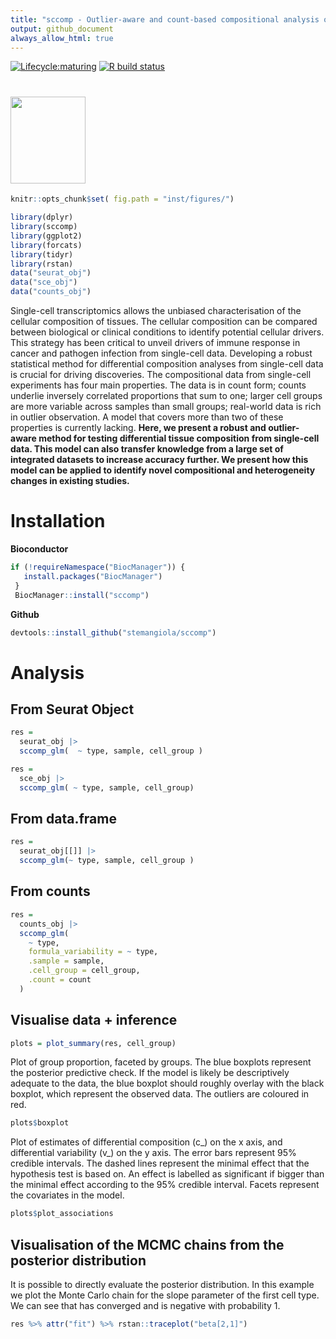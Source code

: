 ```yaml
---
title: "sccomp - Outlier-aware and count-based compositional analysis of single-cell data"
output: github_document
always_allow_html: true
---
```


<!-- badges: start -->
[![Lifecycle:maturing](https://img.shields.io/badge/lifecycle-maturing-blue.svg)](https://www.tidyverse.org/lifecycle/#maturing) [![R build status](https://github.com/stemangiola/tidyseurat/workflows/R-CMD-check/badge.svg)](https://github.com/stemangiola/tidyseurat/actions/)
<!-- badges: end -->

#  <img src="inst/logo-01.png" height="139px" width="120px" />

```r
knitr::opts_chunk$set( fig.path = "inst/figures/")
```

```r
library(dplyr)
library(sccomp)
library(ggplot2)
library(forcats)
library(tidyr)
library(rstan)
data("seurat_obj")
data("sce_obj")
data("counts_obj")
```

Single-cell transcriptomics allows the unbiased characterisation of the cellular composition of tissues. The cellular composition can be compared between biological or clinical conditions to identify potential cellular drivers. This strategy has been critical to unveil drivers of immune response in cancer and pathogen infection from single-cell data. Developing a robust statistical method for differential composition analyses from single-cell data is crucial for driving discoveries. The compositional data from single-cell experiments has four main properties. The data is in count form; counts underlie inversely correlated proportions that sum to one; larger cell groups are more variable across samples than small groups; real-world data is rich in outlier observation. A model that covers more than two of these properties is currently lacking. **Here, we present a robust and outlier-aware method for testing differential tissue composition from single-cell data. This model can also transfer knowledge from a large set of integrated datasets to increase accuracy further. We present how this model can be applied to identify novel compositional and heterogeneity changes in existing studies.**

# Installation

**Bioconductor**

```r
if (!requireNamespace("BiocManager")) {
   install.packages("BiocManager")
 }
 BiocManager::install("sccomp")
```

**Github**

```r
devtools::install_github("stemangiola/sccomp")
```

# Analysis

## From Seurat Object

```r

res =
  seurat_obj |>
  sccomp_glm(  ~ type, sample, cell_group )

```

```r
res =
  sce_obj |>
  sccomp_glm( ~ type, sample, cell_group)

```

## From data.frame 

```r

res =
  seurat_obj[[]] |>
  sccomp_glm(~ type, sample, cell_group )

```

## From counts

```r

res =
  counts_obj |>
  sccomp_glm( 
    ~ type, 
    formula_variability = ~ type, 
    .sample = sample,
    .cell_group = cell_group,
    .count = count
  )

```


## Visualise data + inference

```r
plots = plot_summary(res, cell_group) 


```

Plot of group proportion, faceted by groups. The blue boxplots represent the posterior predictive check. If the model is likely be descriptively adequate to the data, the blue boxplot should roughly overlay with the black boxplot, which represent the observed data. The outliers are coloured in red.

```r
plots$boxplot

```

Plot of estimates of differential composition (c_) on the x axis, and differential variability (v_) on the y axis. The error bars represent 95% credible intervals. The dashed lines represent the minimal effect that the hypothesis test is based on. An effect is labelled as significant if bigger than the minimal effect according to the 95% credible interval. Facets represent the covariates in the model.

```r
plots$plot_associations

```

## Visualisation of the MCMC chains from the posterior distribution

It is possible to directly evaluate the posterior distribution. In this example we plot the Monte Carlo chain for the slope parameter of the first cell type. We can see that has converged and is negative with probability 1.

```r
res %>% attr("fit") %>% rstan::traceplot("beta[2,1]")
```



